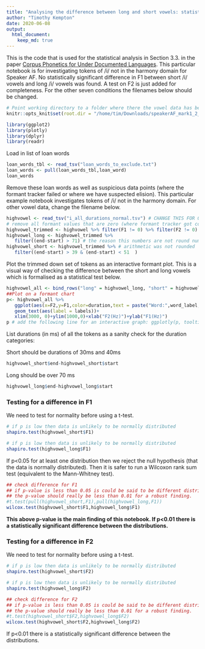 ```yaml
---
title: "Analysing the difference between long and short vowels: statistical tests"
author: "Timothy Kempton"
date: 2020-06-08
output: 
  html_document:
    keep_md: true
---
```

This is the code that is used for the statistical analysis in Section 3.3. in the paper [Corpus Phonetics for Under Documented Languages](http://journals.linguisticsociety.org/proceedings/index.php/amphonology/article/view/4682/4312). This particular notebook is for investigating tokens of /i/ not in the harmony domain for Speaker AF. No statistically significant difference in F1 between short
/i/ vowels and long /i/ vowels was found. A test on F2 is just added for completeness. For the other seven conditions the filenames below should be changed. 
```r
# Point working directory to a folder where there the vowel data has been saved for the particular speaker
knitr::opts_knit$set(root.dir = "/home/tim/Downloads/speakerAF_mark1_2_3_4_14_16")
```

```r
library(ggplot2)
library(plotly)
library(dplyr)
library(readr)
```

Load in list of loan words

```r
loan_words_tbl <- read_tsv("loan_words_to_exclude.txt")
loan_words <- pull(loan_words_tbl,loan_word)
loan_words
```

Remove these loan words as well as suspicious data points (where the formant tracker failed or where we have suspected elision). This particular example notebook investigates tokens of /i/ not in the harmony domain. For other vowel data, change the filename below.

```r
highvowel <- read_tsv("i_all_durations_normal.tsv") # CHANGE THIS FOR OTHER VOWEL DATA e.g. i_all_durations_harmony.tsv
# remove all formant values that are zero (where formant tracker got confused), low energy and loan words
highvowel_trimmed <- highvowel %>% filter(F1 != 0) %>% filter(F2 != 0) %>% filter(RMS > 60) %>% filter(!(word_label %in% loan_words))
highvowel_long <- highvowel_trimmed %>% 
   filter((end-start) > 71) # the reason this numbers are not round numbers is because earlier floating point 
highvowel_short <- highvowel_trimmed %>% # arithmetic was not rounded
   filter((end-start) > 39 & (end-start) < 51  )
```

Plot the trimmed down set of tokens as an interactive formant plot. This is a visual way of checking the difference between the short and long vowels which is formalised as a statistical test below.

```r
highvowel_all <- bind_rows("long" = highvowel_long, "short" = highvowel_short, .id = "duration")
##Plot on a formant chart
p<- highvowel_all %>%
   ggplot(aes(x=F2,y=F1,color=duration,text = paste("Word:",word_label,"\nPosition in word",round(position_in_word,2)*100,"%\nFile:", bundle, "\nTime(s):",round((start+times_rel)/1000,2),"\nEnergy:",round(RMS,2))))+
   geom_text(aes(label = labels))+
   xlim(3000, 0)+ylim(1000,0)+xlab("F2(Hz)")+ylab("F1(Hz)")
p # add the following line for an interactive graph: ggplotly(p, tooltip = "text")
```

List durations (in ms) of all the tokens as a sanity check for the duration categories:

Short should be durations of 30ms and 40ms 

```r
highvowel_short$end-highvowel_short$start
```

Long should be over 70 ms

```r
highvowel_long$end-highvowel_long$start
```

### Testing for a difference in F1

We need to test for normality before using a t-test.

```r
# if p is low then data is unlikely to be normally distributed
shapiro.test(highvowel_short$F1)
```
```r
# if p is low then data is unlikely to be normally distributed
shapiro.test(highvowel_long$F1)
```

If p<0.05 for at least one distribution then we reject the null hypothesis (that the data is normally distributed). Then it is safer to run a Wilcoxon rank sum test (equivalent to the Mann-Whitney test).

```r
## check difference for F1
## if p-value is less than 0.05 is could be said to be different distributions but matt said it
## the p-value should really be less than 0.01 for a robust finding.
#t.test(pull(highvowel_short,F1),pull(highvowel_long,F1))
wilcox.test(highvowel_short$F1,highvowel_long$F1)
```
**This above p-value is the main finding of this notebook. If p<0.01 there is a statistically significant difference between the distributions.**

### Testing for a difference in F2

We need to test for normality before using a t-test. 

```r
# if p is low then data is unlikely to be normally distributed
shapiro.test(highvowel_short$F2)
```

```r
# if p is low then data is unlikely to be normally distributed
shapiro.test(highvowel_long$F2)
```

```r
## check difference for F2
## if p-value is less than 0.05 is could be said to be different distributions but matt said it
## the p-value should really be less than 0.01 for a robust finding.
#t.test(highvowel_short$F2,highvowel_long$F2)
wilcox.test(highvowel_short$F2,highvowel_long$F2)
```
If p<0.01 there is a statistically significant difference between the distributions.
